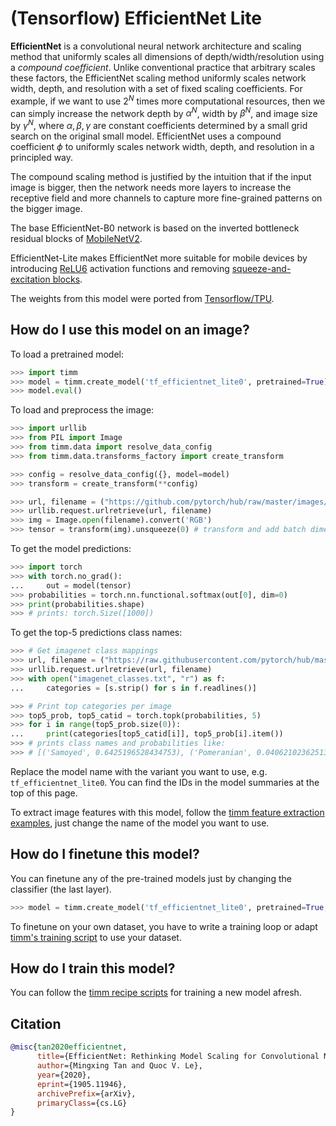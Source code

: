 # (Tensorflow) EfficientNet Lite

**EfficientNet** is a convolutional neural network architecture and scaling method that uniformly scales all dimensions of depth/width/resolution using a *compound coefficient*. Unlike conventional practice that arbitrary scales  these factors, the EfficientNet scaling method uniformly scales network width, depth, and resolution with a set of fixed scaling coefficients. For example, if we want to use $2^N$ times more computational resources, then we can simply increase the network depth by $\alpha ^ N$,  width by $\beta ^ N$, and image size by $\gamma ^ N$, where $\alpha, \beta, \gamma$ are constant coefficients determined by a small grid search on the original small model. EfficientNet uses a compound coefficient $\phi$ to uniformly scales network width, depth, and resolution in a  principled way.

The compound scaling method is justified by the intuition that if the input image is bigger, then the network needs more layers to increase the receptive field and more channels to capture more fine-grained patterns on the bigger image.

The base EfficientNet-B0 network is based on the inverted bottleneck residual blocks of [MobileNetV2](https://paperswithcode.com/method/mobilenetv2).

EfficientNet-Lite makes EfficientNet more suitable for mobile devices by introducing [ReLU6](https://paperswithcode.com/method/relu6) activation functions and removing [squeeze-and-excitation blocks](https://paperswithcode.com/method/squeeze-and-excitation).

The weights from this model were ported from [Tensorflow/TPU](https://github.com/tensorflow/tpu).

## How do I use this model on an image?

To load a pretrained model:

```py
>>> import timm
>>> model = timm.create_model('tf_efficientnet_lite0', pretrained=True)
>>> model.eval()
```

To load and preprocess the image:

```py 
>>> import urllib
>>> from PIL import Image
>>> from timm.data import resolve_data_config
>>> from timm.data.transforms_factory import create_transform

>>> config = resolve_data_config({}, model=model)
>>> transform = create_transform(**config)

>>> url, filename = ("https://github.com/pytorch/hub/raw/master/images/dog.jpg", "dog.jpg")
>>> urllib.request.urlretrieve(url, filename)
>>> img = Image.open(filename).convert('RGB')
>>> tensor = transform(img).unsqueeze(0) # transform and add batch dimension
```

To get the model predictions:

```py
>>> import torch
>>> with torch.no_grad():
...     out = model(tensor)
>>> probabilities = torch.nn.functional.softmax(out[0], dim=0)
>>> print(probabilities.shape)
>>> # prints: torch.Size([1000])
```

To get the top-5 predictions class names:

```py
>>> # Get imagenet class mappings
>>> url, filename = ("https://raw.githubusercontent.com/pytorch/hub/master/imagenet_classes.txt", "imagenet_classes.txt")
>>> urllib.request.urlretrieve(url, filename) 
>>> with open("imagenet_classes.txt", "r") as f:
...     categories = [s.strip() for s in f.readlines()]

>>> # Print top categories per image
>>> top5_prob, top5_catid = torch.topk(probabilities, 5)
>>> for i in range(top5_prob.size(0)):
...     print(categories[top5_catid[i]], top5_prob[i].item())
>>> # prints class names and probabilities like:
>>> # [('Samoyed', 0.6425196528434753), ('Pomeranian', 0.04062102362513542), ('keeshond', 0.03186424449086189), ('white wolf', 0.01739676296710968), ('Eskimo dog', 0.011717947199940681)]
```

Replace the model name with the variant you want to use, e.g. `tf_efficientnet_lite0`. You can find the IDs in the model summaries at the top of this page.

To extract image features with this model, follow the [timm feature extraction examples](https://rwightman.github.io/pytorch-image-models/feature_extraction/), just change the name of the model you want to use.

## How do I finetune this model?

You can finetune any of the pre-trained models just by changing the classifier (the last layer).

```py
>>> model = timm.create_model('tf_efficientnet_lite0', pretrained=True, num_classes=NUM_FINETUNE_CLASSES)
```
To finetune on your own dataset, you have to write a training loop or adapt [timm's training
script](https://github.com/rwightman/pytorch-image-models/blob/master/train.py) to use your dataset.

## How do I train this model?

You can follow the [timm recipe scripts](https://rwightman.github.io/pytorch-image-models/scripts/) for training a new model afresh.

## Citation

```BibTeX
@misc{tan2020efficientnet,
      title={EfficientNet: Rethinking Model Scaling for Convolutional Neural Networks}, 
      author={Mingxing Tan and Quoc V. Le},
      year={2020},
      eprint={1905.11946},
      archivePrefix={arXiv},
      primaryClass={cs.LG}
}
```

<!--
Type: model-index
Collections:
- Name: TF EfficientNet Lite
  Paper:
    Title: 'EfficientNet: Rethinking Model Scaling for Convolutional Neural Networks'
    URL: https://paperswithcode.com/paper/efficientnet-rethinking-model-scaling-for
Models:
- Name: tf_efficientnet_lite0
  In Collection: TF EfficientNet Lite
  Metadata:
    FLOPs: 488052032
    Parameters: 4650000
    File Size: 18820223
    Architecture:
    - 1x1 Convolution
    - Average Pooling
    - Batch Normalization
    - Convolution
    - Dense Connections
    - Dropout
    - Inverted Residual Block
    - RELU6
    Tasks:
    - Image Classification
    Training Data:
    - ImageNet
    ID: tf_efficientnet_lite0
    Crop Pct: '0.875'
    Image Size: '224'
    Interpolation: bicubic
  Code: https://github.com/rwightman/pytorch-image-models/blob/9a25fdf3ad0414b4d66da443fe60ae0aa14edc84/timm/models/efficientnet.py#L1596
  Weights: https://github.com/rwightman/pytorch-image-models/releases/download/v0.1-weights/tf_efficientnet_lite0-0aa007d2.pth
  Results:
  - Task: Image Classification
    Dataset: ImageNet
    Metrics:
      Top 1 Accuracy: 74.83%
      Top 5 Accuracy: 92.17%
- Name: tf_efficientnet_lite1
  In Collection: TF EfficientNet Lite
  Metadata:
    FLOPs: 773639520
    Parameters: 5420000
    File Size: 21939331
    Architecture:
    - 1x1 Convolution
    - Average Pooling
    - Batch Normalization
    - Convolution
    - Dense Connections
    - Dropout
    - Inverted Residual Block
    - RELU6
    Tasks:
    - Image Classification
    Training Data:
    - ImageNet
    ID: tf_efficientnet_lite1
    Crop Pct: '0.882'
    Image Size: '240'
    Interpolation: bicubic
  Code: https://github.com/rwightman/pytorch-image-models/blob/9a25fdf3ad0414b4d66da443fe60ae0aa14edc84/timm/models/efficientnet.py#L1607
  Weights: https://github.com/rwightman/pytorch-image-models/releases/download/v0.1-weights/tf_efficientnet_lite1-bde8b488.pth
  Results:
  - Task: Image Classification
    Dataset: ImageNet
    Metrics:
      Top 1 Accuracy: 76.67%
      Top 5 Accuracy: 93.24%
- Name: tf_efficientnet_lite2
  In Collection: TF EfficientNet Lite
  Metadata:
    FLOPs: 1068494432
    Parameters: 6090000
    File Size: 24658687
    Architecture:
    - 1x1 Convolution
    - Average Pooling
    - Batch Normalization
    - Convolution
    - Dense Connections
    - Dropout
    - Inverted Residual Block
    - RELU6
    Tasks:
    - Image Classification
    Training Data:
    - ImageNet
    ID: tf_efficientnet_lite2
    Crop Pct: '0.89'
    Image Size: '260'
    Interpolation: bicubic
  Code: https://github.com/rwightman/pytorch-image-models/blob/9a25fdf3ad0414b4d66da443fe60ae0aa14edc84/timm/models/efficientnet.py#L1618
  Weights: https://github.com/rwightman/pytorch-image-models/releases/download/v0.1-weights/tf_efficientnet_lite2-dcccb7df.pth
  Results:
  - Task: Image Classification
    Dataset: ImageNet
    Metrics:
      Top 1 Accuracy: 77.48%
      Top 5 Accuracy: 93.75%
- Name: tf_efficientnet_lite3
  In Collection: TF EfficientNet Lite
  Metadata:
    FLOPs: 2011534304
    Parameters: 8199999
    File Size: 33161413
    Architecture:
    - 1x1 Convolution
    - Average Pooling
    - Batch Normalization
    - Convolution
    - Dense Connections
    - Dropout
    - Inverted Residual Block
    - RELU6
    Tasks:
    - Image Classification
    Training Data:
    - ImageNet
    ID: tf_efficientnet_lite3
    Crop Pct: '0.904'
    Image Size: '300'
    Interpolation: bilinear
  Code: https://github.com/rwightman/pytorch-image-models/blob/9a25fdf3ad0414b4d66da443fe60ae0aa14edc84/timm/models/efficientnet.py#L1629
  Weights: https://github.com/rwightman/pytorch-image-models/releases/download/v0.1-weights/tf_efficientnet_lite3-b733e338.pth
  Results:
  - Task: Image Classification
    Dataset: ImageNet
    Metrics:
      Top 1 Accuracy: 79.83%
      Top 5 Accuracy: 94.91%
- Name: tf_efficientnet_lite4
  In Collection: TF EfficientNet Lite
  Metadata:
    FLOPs: 5164802912
    Parameters: 13010000
    File Size: 52558819
    Architecture:
    - 1x1 Convolution
    - Average Pooling
    - Batch Normalization
    - Convolution
    - Dense Connections
    - Dropout
    - Inverted Residual Block
    - RELU6
    Tasks:
    - Image Classification
    Training Data:
    - ImageNet
    ID: tf_efficientnet_lite4
    Crop Pct: '0.92'
    Image Size: '380'
    Interpolation: bilinear
  Code: https://github.com/rwightman/pytorch-image-models/blob/9a25fdf3ad0414b4d66da443fe60ae0aa14edc84/timm/models/efficientnet.py#L1640
  Weights: https://github.com/rwightman/pytorch-image-models/releases/download/v0.1-weights/tf_efficientnet_lite4-741542c3.pth
  Results:
  - Task: Image Classification
    Dataset: ImageNet
    Metrics:
      Top 1 Accuracy: 81.54%
      Top 5 Accuracy: 95.66%
-->